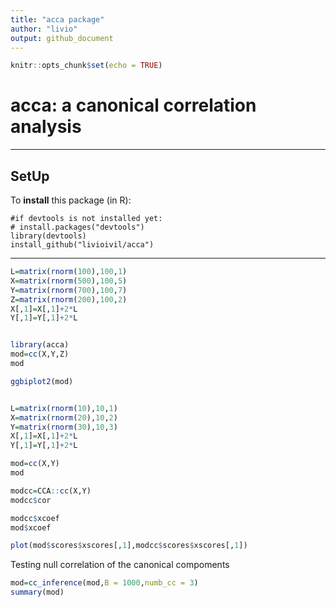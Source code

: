 ---
title: "acca package"
author: "livio"
output: github_document
---

<!-- README.md is generated from README.Rmd. Please edit that file -->


```{r setup, include=FALSE}
knitr::opts_chunk$set(echo = TRUE)
```

# acca: **a** **c**anonical **c**orrelation **a**nalysis


* * *

## SetUp

To **install** this package (in R):

    #if devtools is not installed yet: 
    # install.packages("devtools") 
    library(devtools)
    install_github("livioivil/acca")

* * *

```{r}
L=matrix(rnorm(100),100,1)
X=matrix(rnorm(500),100,5)
Y=matrix(rnorm(700),100,7)
Z=matrix(rnorm(200),100,2)
X[,1]=X[,1]+2*L
Y[,1]=Y[,1]+2*L


library(acca)
mod=cc(X,Y,Z)
mod

ggbiplot2(mod)


L=matrix(rnorm(10),10,1)
X=matrix(rnorm(20),10,2)
Y=matrix(rnorm(30),10,3)
X[,1]=X[,1]+2*L
Y[,1]=Y[,1]+2*L

mod=cc(X,Y)
mod

modcc=CCA::cc(X,Y)
modcc$cor

modcc$xcoef
mod$xcoef

plot(mod$scores$xscores[,1],modcc$scores$xscores[,1])
```


Testing null correlation of the canonical compoments

```{r}
mod=cc_inference(mod,B = 1000,numb_cc = 3)
summary(mod)

```


